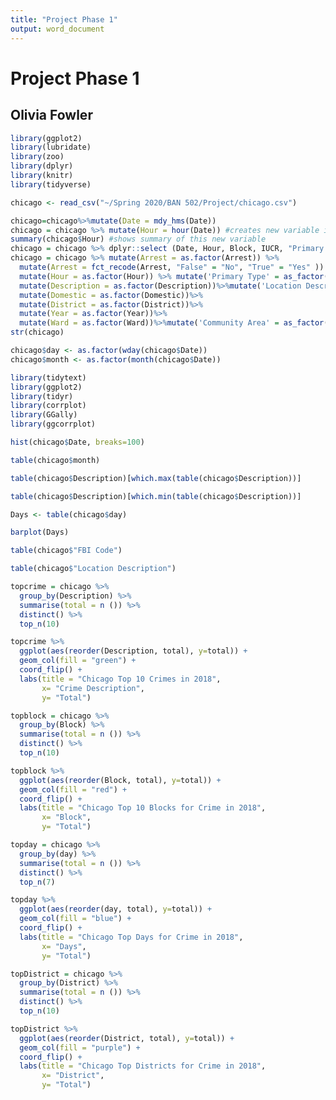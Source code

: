 ---
title: "Project Phase 1"
output: word_document
---

# Project Phase 1
## Olivia Fowler

```{r}
library(ggplot2)
library(lubridate)
library(zoo)
library(dplyr)
library(knitr)
library(tidyverse)
```

```{r}
chicago <- read_csv("~/Spring 2020/BAN 502/Project/chicago.csv")
```


```{r}
chicago=chicago%>%mutate(Date = mdy_hms(Date))
chicago = chicago %>% mutate(Hour = hour(Date)) #creates new variable in dataset with the
summary(chicago$Hour) #shows summary of this new variable
chicago = chicago %>% dplyr::select (Date, Hour, Block, IUCR, "Primary Type", Description, Arrest, Domestic, Beat, District, Ward, "Community Area", "FBI Code", "Location Description",Year, Latitude, Longitude)
chicago = chicago %>% mutate(Arrest = as.factor(Arrest)) %>%
  mutate(Arrest = fct_recode(Arrest, "False" = "No", "True" = "Yes" )) %>%
  mutate(Hour = as.factor(Hour)) %>% mutate('Primary Type' = as_factor(as.character('Primary Type')))%>%
  mutate(Description = as.factor(Description))%>%mutate('Location Description' = as_factor(as.character('Location Description'))) %>%
  mutate(Domestic = as.factor(Domestic))%>%
  mutate(District = as.factor(District))%>%
  mutate(Year = as.factor(Year))%>%
  mutate(Ward = as.factor(Ward))%>%mutate('Community Area' = as_factor(as.character('Community Area')))%>%mutate(Block = as.factor(Block))%>%mutate(IUCR = as.factor(IUCR))
str(chicago)
```

```{r}
chicago$day <- as.factor(wday(chicago$Date))
chicago$month <- as.factor(month(chicago$Date))
```


```{r}
library(tidytext)
library(ggplot2)
library(tidyr)
library(corrplot)
library(GGally)
library(ggcorrplot)
```

```{r}
hist(chicago$Date, breaks=100)
```


```{r}
table(chicago$month)
```


```{r}
table(chicago$Description)[which.max(table(chicago$Description))]
```

```{r}
table(chicago$Description)[which.min(table(chicago$Description))]
```


```{r}
Days <- table(chicago$day)
```

```{r}
barplot(Days)
```

```{r}
table(chicago$"FBI Code")
```

```{r}
table(chicago$"Location Description")
```
```{r}
topcrime = chicago %>%
  group_by(Description) %>%
  summarise(total = n ()) %>%
  distinct() %>%
  top_n(10)
```
```{r}
topcrime %>%
  ggplot(aes(reorder(Description, total), y=total)) +
  geom_col(fill = "green") +
  coord_flip() +
  labs(title = "Chicago Top 10 Crimes in 2018",
       x= "Crime Description",
       y= "Total")
```

```{r}
topblock = chicago %>%
  group_by(Block) %>%
  summarise(total = n ()) %>%
  distinct() %>%
  top_n(10)
```

```{r}
topblock %>%
  ggplot(aes(reorder(Block, total), y=total)) +
  geom_col(fill = "red") +
  coord_flip() +
  labs(title = "Chicago Top 10 Blocks for Crime in 2018",
       x= "Block",
       y= "Total")
```

```{r}
topday = chicago %>%
  group_by(day) %>%
  summarise(total = n ()) %>%
  distinct() %>%
  top_n(7)
```

```{r}
topday %>%
  ggplot(aes(reorder(day, total), y=total)) +
  geom_col(fill = "blue") +
  coord_flip() +
  labs(title = "Chicago Top Days for Crime in 2018",
       x= "Days",
       y= "Total")
```

```{r}
topDistrict = chicago %>%
  group_by(District) %>%
  summarise(total = n ()) %>%
  distinct() %>%
  top_n(10)
```

```{r}
topDistrict %>%
  ggplot(aes(reorder(District, total), y=total)) +
  geom_col(fill = "purple") +
  coord_flip() +
  labs(title = "Chicago Top Districts for Crime in 2018",
       x= "District",
       y= "Total")
```

